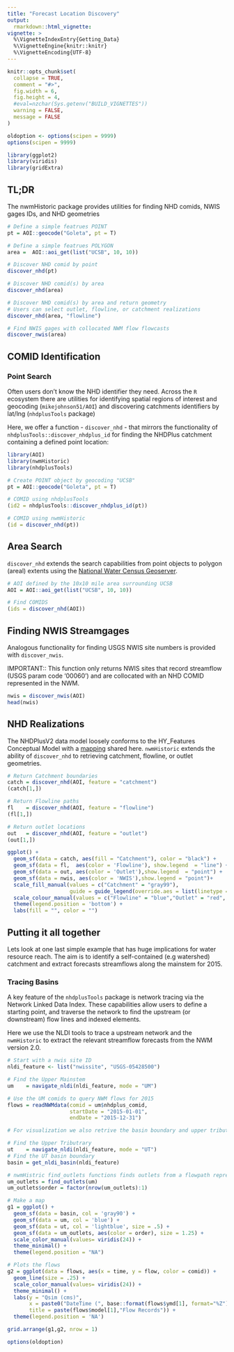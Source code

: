 ```yaml
---
title: "Forecast Location Discovery"
output: 
  rmarkdown::html_vignette:
vignette: >
  %\VignetteIndexEntry{Getting_Data}
  %\VignetteEngine{knitr::knitr}
  %\VignetteEncoding{UTF-8}
---
```


```r
knitr::opts_chunk$set(
  collapse = TRUE,
  comment = "#>",
  fig.width = 6,
  fig.height = 4,
  #eval=nzchar(Sys.getenv("BUILD_VIGNETTES"))
  warning = FALSE,
  message = FALSE
)

oldoption <- options(scipen = 9999)
options(scipen = 9999)

library(ggplot2)
library(viridis)
library(gridExtra)
```

## TL;DR

The nwmHistoric package provides utilities for finding NHD comids, NWIS gages IDs, and NHD geometries

```r
# Define a simple featrues POINT
pt = AOI::geocode("Goleta", pt = T)

# Define a simple featrues POLYGON
area =  AOI::aoi_get(list("UCSB", 10, 10)) 

# Discover NHD comid by point
discover_nhd(pt)

# Discover NHD comid(s) by area
discover_nhd(area)

# Discover NHD comid(s) by area and return geometry
# Users can select outlet, flowline, or catchment realizations
discover_nhd(area, "flowline")

# Find NWIS gages with collocated NWM flow flowcasts 
discover_nwis(area)

```

## COMID Identification

### Point Search

Often users don't know the NHD identifier they need. Across the `R` ecosystem there are utilities for identifying spatial regions of interest and geocoding (`mikejohnson51/AOI`) and discovering catchments identifiers by lat/lng (`nhdplusTools` package)

Here, we offer a function - `discover_nhd` - that mirrors the functionality of `nhdplusTools::discover_nhdplus_id` for finding the NHDPlus catchment containing a defined point location:

```r
library(AOI)
library(nwmHistoric)
library(nhdplusTools)

# Create POINT object by geocoding "UCSB"
pt = AOI::geocode("Goleta", pt = T)

# COMID using nhdplusTools
(id2 = nhdplusTools::discover_nhdplus_id(pt))

# COMID using nwmHistoric
(id = discover_nhd(pt))
```

## Area Search

`discover_nhd` extends the search capabilities from point objects to polygon (areal) extents using the [National Water Census Geoserver](https://cida.usgs.gov/nwc/geoserver).

```r
# AOI defined by the 10x10 mile area surrounding UCSB
AOI = AOI::aoi_get(list("UCSB", 10, 10)) 

# Find COMIDS
(ids = discover_nhd(AOI))
```

## Finding NWIS Streamgages

Analogous functionality for finding USGS NWIS site numbers is provided with `discover_nwis`.

IMPORTANT:: This function only returns NWIS sites that record streamflow (USGS param code '00060') and are collocated with an NHD COMID represented in the NWM.

```r
nwis = discover_nwis(AOI)
head(nwis)
```

## NHD Realizations

The NHDPlusV2 data model loosely conforms to the HY_Features Conceptual Model
with a [mapping](https://github.com/opengeospatial/HY_Features/wiki/HY_Features-NHDPlus-Mapping) shared here.
`nwmHistoric` extends the ability of `discover_nhd` to retrieving catchment, flowline, or outlet geometries.

```r
# Return Catchment boundaries
catch = discover_nhd(AOI, feature = "catchment")
(catch[1,])

# Return Flowline paths
fl    = discover_nhd(AOI, feature = "flowline")
(fl[1,])

# Return outlet locations
out   = discover_nhd(AOI, feature = "outlet")
(out[1,])
```

```r
ggplot() +
  geom_sf(data = catch, aes(fill = "Catchment"), color = "black") +
  geom_sf(data = fl,  aes(color = 'Flowline'), show.legend  = "line") +
  geom_sf(data = out, aes(color = 'Outlet'),show.legend  = "point") + 
  geom_sf(data = nwis, aes(color = 'NWIS'),show.legend = "point")+
  scale_fill_manual(values = c("Catchment" = "gray99"), 
                    guide = guide_legend(override.aes = list(linetype = 1, border = "solid", shape = NA))) +
  scale_colour_manual(values = c("Flowline" = "blue","Outlet" = "red", "NWIS" = "green"), guide = guide_legend(override.aes = list(linetype = c("solid", "blank", "blank"), shape = c(NA,16,16)))) + theme_minimal() +
  theme(legend.position = 'bottom') +
  labs(fill = "", color = "")
```



## Putting it all together

Lets look at one last simple example that has huge implications for water resource reach. The aim is to identify a self-contained (e.g watershed) catchment and extract forecasts streamflows along the mainstem for 2015.

### Tracing Basins

A key feature of the `nhdplusTools` package is network tracing via the Network Linked Data Index. These capabilities allow users to define a starting point, and traverse the network to find the upstream (or downstream) flow lines and indexed elements. 

Here we use the NLDI tools to trace a upstream network and the `nwmHistoric` to extract the relevant streamflow forecasts from the NWM version 2.0.

```r
# Start with a nwis site ID
nldi_feature <- list("nwissite", "USGS-05428500") 

# Find the Upper Mainstem
um    = navigate_nldi(nldi_feature, mode = "UM") 

# Use the UM comids to query NWM flows for 2015
flows = readNWMdata(comid = um$nhdplus_comid, 
                    startDate = "2015-01-01", 
                    endDate = "2015-12-31")

# For visualization we also retrive the basin boundary and upper tributrary

# Find the Upper Tributrary
ut    = navigate_nldi(nldi_feature, mode = "UT") 
# Find the UT basin boundary
basin = get_nldi_basin(nldi_feature)
```

```r
# nwmHistric find_outlets functions finds outlets from a flowpath representation
um_outlets = find_outlets(um)
um_outlets$order = factor(nrow(um_outlets):1)

# Make a map
g1 = ggplot() +
  geom_sf(data = basin, col = 'gray90') +
  geom_sf(data = um, col = 'blue') + 
  geom_sf(data = ut, col = 'lightblue', size = .5) + 
  geom_sf(data = um_outlets, aes(color = order), size = 1.25) + 
  scale_color_manual(values= viridis(24)) +
  theme_minimal() + 
  theme(legend.position = "NA")

# Plots the flows
g2 = ggplot(data = flows, aes(x = time, y = flow, color = comid)) +
  geom_line(size = .25) + 
  scale_color_manual(values= viridis(24)) +
  theme_minimal() + 
  labs(y = "Qsim (cms)",
       x = paste0("DateTime (", base::format(flows$ymd[1], format="%Z"), ")"), 
       title = paste(flows$model[1],"Flow Records")) +
  theme(legend.position = 'NA')

grid.arrange(g1,g2, nrow = 1)
```

```r
options(oldoption)
```